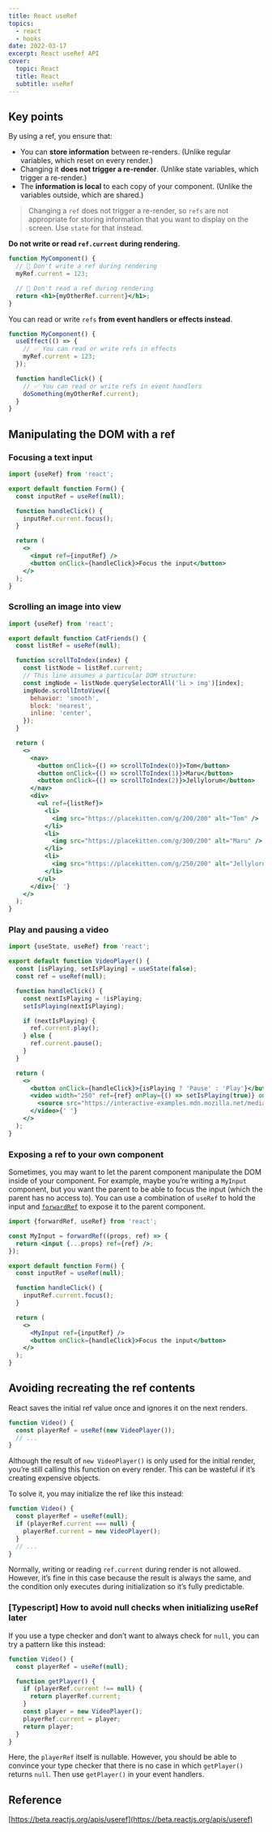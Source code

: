```yaml
---
title: React useRef
topics:
  - react
  - hooks
date: 2022-03-17
excerpt: React useRef API
cover:
  topic: React
  title: React
  subtitle: useRef
---
```


## Key points

By using a ref, you ensure that:

- You can **store information** between re-renders. (Unlike regular variables, which reset on every render.)
- Changing it **does not trigger a re-render**. (Unlike state variables, which trigger a re-render.)
- The **information is local** to each copy of your component. (Unlike the variables outside, which are shared.)

> Changing a `ref` does not trigger a re-render, so `refs` are not appropriate for storing information that you want to
> display on the screen. Use `state` for that instead.

**Do not write or read `ref.current` during rendering.**

```jsx
function MyComponent() {
  // 🚩 Don't write a ref during rendering
  myRef.current = 123;

  // 🚩 Don't read a ref during rendering
  return <h1>{myOtherRef.current}</h1>;
}
```

You can read or write `refs` **from event handlers or effects instead**.

```jsx
function MyComponent() {
  useEffect(() => {
    // ✅ You can read or write refs in effects
    myRef.current = 123;
  });

  function handleClick() {
    // ✅ You can read or write refs in event handlers
    doSomething(myOtherRef.current);
  }
}
```

## Manipulating the DOM with a ref

### Focusing a text input

```jsx
import {useRef} from 'react';

export default function Form() {
  const inputRef = useRef(null);

  function handleClick() {
    inputRef.current.focus();
  }

  return (
    <>
      <input ref={inputRef} />
      <button onClick={handleClick}>Focus the input</button>
    </>
  );
}
```

### Scrolling an image into view

```jsx
import {useRef} from 'react';

export default function CatFriends() {
  const listRef = useRef(null);

  function scrollToIndex(index) {
    const listNode = listRef.current;
    // This line assumes a particular DOM structure:
    const imgNode = listNode.querySelectorAll('li > img')[index];
    imgNode.scrollIntoView({
      behavior: 'smooth',
      block: 'nearest',
      inline: 'center',
    });
  }

  return (
    <>
      <nav>
        <button onClick={() => scrollToIndex(0)}>Tom</button>
        <button onClick={() => scrollToIndex(1)}>Maru</button>
        <button onClick={() => scrollToIndex(2)}>Jellylorum</button>
      </nav>
      <div>
        <ul ref={listRef}>
          <li>
            <img src="https://placekitten.com/g/200/200" alt="Tom" />
          </li>
          <li>
            <img src="https://placekitten.com/g/300/200" alt="Maru" />
          </li>
          <li>
            <img src="https://placekitten.com/g/250/200" alt="Jellylorum" />
          </li>
        </ul>
      </div>​{' '}
    </>
  );
}
```

### Play and pausing a video

```jsx
import {useState, useRef} from 'react';

export default function VideoPlayer() {
  const [isPlaying, setIsPlaying] = useState(false);
  const ref = useRef(null);

  function handleClick() {
    const nextIsPlaying = !isPlaying;
    setIsPlaying(nextIsPlaying);

    if (nextIsPlaying) {
      ref.current.play();
    } else {
      ref.current.pause();
    }
  }

  return (
    <>
      <button onClick={handleClick}>{isPlaying ? 'Pause' : 'Play'}</button>
      <video width="250" ref={ref} onPlay={() => setIsPlaying(true)} onPause={() => setIsPlaying(false)}>
        <source src="https://interactive-examples.mdn.mozilla.net/media/cc0-videos/flower.mp4" type="video/mp4" />
      </video>​{' '}
    </>
  );
}
```

### Exposing a ref to your own component

Sometimes, you may want to let the parent component manipulate the DOM inside of your component. For example, maybe
you’re writing a `MyInput` component, but you want the parent to be able to focus the input (which the parent has no
access to). You can use a combination of `useRef` to hold the input and
[`forwardRef`](https://beta.reactjs.org/apis/forwardref) to expose it to the parent component.

```jsx
import {forwardRef, useRef} from 'react';

const MyInput = forwardRef((props, ref) => {
  return <input {...props} ref={ref} />;
});

export default function Form() {
  const inputRef = useRef(null);

  function handleClick() {
    inputRef.current.focus();
  }

  return (
    <>
      <MyInput ref={inputRef} />
      <button onClick={handleClick}>Focus the input</button>
    </>
  );
}
```

## Avoiding recreating the ref contents

React saves the initial ref value once and ignores it on the next renders.

```js
function Video() {
  const playerRef = useRef(new VideoPlayer());
  // ...
}
```

Although the result of `new VideoPlayer()` is only used for the initial render, you’re still calling this function on
every render. This can be wasteful if it’s creating expensive objects.

To solve it, you may initialize the ref like this instead:

```js
function Video() {
  const playerRef = useRef(null);
  if (playerRef.current === null) {
    playerRef.current = new VideoPlayer();
  }
  // ...
}
```

Normally, writing or reading `ref.current` during render is not allowed. However, it’s fine in this case because the
result is always the same, and the condition only executes during initialization so it’s fully predictable.

### [Typescript] How to avoid null checks when initializing useRef later

If you use a type checker and don’t want to always check for `null`, you can try a pattern like this instead:

```jsx
function Video() {
  const playerRef = useRef(null);

  function getPlayer() {
    if (playerRef.current !== null) {
      return playerRef.current;
    }
    const player = new VideoPlayer();
    playerRef.current = player;
    return player;
  }
}
```

Here, the `playerRef` itself is nullable. However, you should be able to convince your type checker that there is no
case in which `getPlayer()` returns `null`. Then use `getPlayer()` in your event handlers.

## Reference

[https://beta.reactjs.org/apis/useref](https://beta.reactjs.org/apis/useref)
